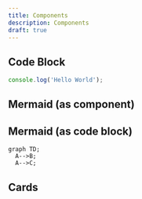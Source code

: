 ```yaml
---
title: Components
description: Components
draft: true
---
```


## Code Block

```js
console.log('Hello World');
```

## Mermaid (as component)

<Mermaid
  chart="
graph TD;
  A[Start]-->B{Choice};
  B -- Yes --> C[Do thing];
  B -- No --> D[Do other];
  C --> E[End];
  D --> E[End];
"
/>

## Mermaid (as code block)

```mermaid
graph TD;
  A-->B;
  A-->C;
```

## Cards

<Cards>
  <Card title="Learn more about Next.js" href="https://nextjs.org/docs" />
  <Card title="Learn more about Fumadocs" href="https://fumadocs.vercel.app" />
</Cards>
